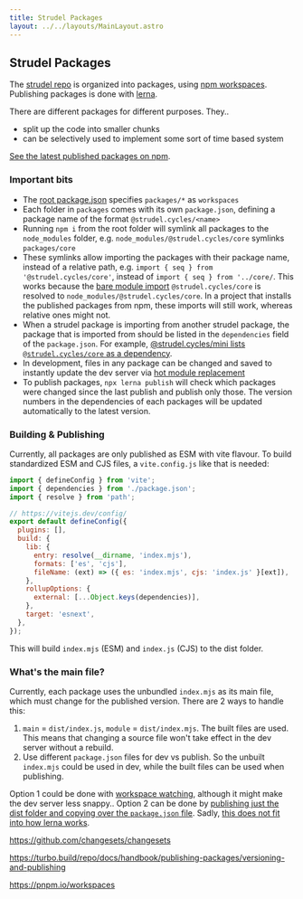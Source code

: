 ```yaml
---
title: Strudel Packages
layout: ../../layouts/MainLayout.astro
---
```



## Strudel Packages

The [strudel repo](github.com/tidalcycles/strudel) is organized into packages, using [npm workspaces](https://docs.npmjs.com/cli/v7/using-npm/workspaces).
Publishing packages is done with [lerna](https://lerna.js.org/).

There are different packages for different purposes. They..

- split up the code into smaller chunks
- can be selectively used to implement some sort of time based system

[See the latest published packages on npm](https://www.npmjs.com/search?q=%40strudel.cycles).

### Important bits

- The [root package.json](https://github.com/tidalcycles/strudel/blob/main/package.json) specifies `packages/*` as `workspaces`
- Each folder in `packages` comes with its own `package.json`, defining a package name of the format `@strudel.cycles/<name>`
- Running `npm i` from the root folder will symlink all packages to the `node_modules` folder, e.g. `node_modules/@strudel.cycles/core` symlinks `packages/core`
- These symlinks allow importing the packages with their package name, instead of a relative path, e.g. `import { seq } from '@strudel.cycles/core'`, instead of `import { seq } from '../core/`.
  This works because the [bare module import](https://vitejs.dev/guide/features.html#npm-dependency-resolving-and-pre-bundling) `@strudel.cycles/core` is resolved to `node_modules/@strudel.cycles/core`.
  In a project that installs the published packages from npm, these imports will still work, whereas relative ones might not.
- When a strudel package is importing from another strudel package, the package that is imported from should be listed in the `dependencies` field of the `package.json`.
  For example, [@strudel.cycles/mini lists `@strudel.cycles/core` as a dependency](https://github.com/tidalcycles/strudel/blob/main/packages/mini/package.json).
- In development, files in any package can be changed and saved to instantly update the dev server via [hot module replacement](https://vitejs.dev/guide/features.html#hot-module-replacement)
- To publish packages, `npx lerna publish` will check which packages were changed since the last publish and publish only those.
  The version numbers in the dependencies of each packages will be updated automatically to the latest version.

### Building & Publishing

Currently, all packages are only published as ESM with vite flavour.
To build standardized ESM and CJS files, a `vite.config.js` like that is needed:

```js
import { defineConfig } from 'vite';
import { dependencies } from './package.json';
import { resolve } from 'path';

// https://vitejs.dev/config/
export default defineConfig({
  plugins: [],
  build: {
    lib: {
      entry: resolve(__dirname, 'index.mjs'),
      formats: ['es', 'cjs'],
      fileName: (ext) => ({ es: 'index.mjs', cjs: 'index.js' }[ext]),
    },
    rollupOptions: {
      external: [...Object.keys(dependencies)],
    },
    target: 'esnext',
  },
});
```

This will build `index.mjs` (ESM) and `index.js` (CJS) to the dist folder.

### What's the main file?

Currently, each package uses the unbundled `index.mjs` as its main file, which must change for the published version.
There are 2 ways to handle this:

1. `main` = `dist/index.js`, `module` = `dist/index.mjs`. The built files are used. This means that changing a source file won't take effect in the dev server without a rebuild.
2. Use different `package.json` files for dev vs publish. So the unbuilt `index.mjs` could be used in dev, while the built files can be used when publishing.

Option 1 could be done with [workspace watching](https://lerna.js.org/docs/features/workspace-watching), although it might make the dev server less snappy..
Option 2 can be done by [publishing just the dist folder and copying over the `package.json` file](https://stackoverflow.com/questions/37862712/how-to-publish-contents-only-of-a-specific-folder).
Sadly, [this does not fit into how lerna works](https://github.com/lerna/lerna/issues/91).

https://github.com/changesets/changesets

https://turbo.build/repo/docs/handbook/publishing-packages/versioning-and-publishing

https://pnpm.io/workspaces
